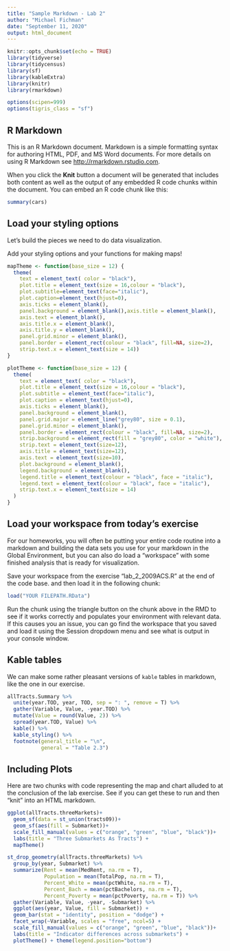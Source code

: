 ```yaml
---
title: "Sample Markdown - Lab 2"
author: "Michael Fichman"
date: "September 11, 2020"
output: html_document
---
```


```r
knitr::opts_chunk$set(echo = TRUE)
library(tidyverse)
library(tidycensus)
library(sf)
library(kableExtra)
library(knitr)
library(rmarkdown)

options(scipen=999)
options(tigris_class = "sf")
```

## R Markdown

This is an R Markdown document. Markdown is a simple formatting syntax for authoring HTML, PDF, and MS Word documents. For more details on using R Markdown see <http://rmarkdown.rstudio.com>.

When you click the **Knit** button a document will be generated that includes both content as well as the output of any embedded R code chunks within the document. You can embed an R code chunk like this:

```r
summary(cars)
```

## Load your styling options

Let's build the pieces we need to do data visualization.

Add your styling options and your functions for making maps!

```r
mapTheme <- function(base_size = 12) {
  theme(
    text = element_text( color = "black"),
    plot.title = element_text(size = 16,colour = "black"),
    plot.subtitle=element_text(face="italic"),
    plot.caption=element_text(hjust=0),
    axis.ticks = element_blank(),
    panel.background = element_blank(),axis.title = element_blank(),
    axis.text = element_blank(),
    axis.title.x = element_blank(),
    axis.title.y = element_blank(),
    panel.grid.minor = element_blank(),
    panel.border = element_rect(colour = "black", fill=NA, size=2),
    strip.text.x = element_text(size = 14))
}

plotTheme <- function(base_size = 12) {
  theme(
    text = element_text( color = "black"),
    plot.title = element_text(size = 16,colour = "black"),
    plot.subtitle = element_text(face="italic"),
    plot.caption = element_text(hjust=0),
    axis.ticks = element_blank(),
    panel.background = element_blank(),
    panel.grid.major = element_line("grey80", size = 0.1),
    panel.grid.minor = element_blank(),
    panel.border = element_rect(colour = "black", fill=NA, size=2),
    strip.background = element_rect(fill = "grey80", color = "white"),
    strip.text = element_text(size=12),
    axis.title = element_text(size=12),
    axis.text = element_text(size=10),
    plot.background = element_blank(),
    legend.background = element_blank(),
    legend.title = element_text(colour = "black", face = "italic"),
    legend.text = element_text(colour = "black", face = "italic"),
    strip.text.x = element_text(size = 14)
  )
}
```

## Load your workspace from today's exercise

For our homeworks, you will often be putting your entire code routine into a markdown and building the data sets you use for your markdown in the Global Environment, but you can also do load a "workspace" with some finished analysis that is ready for visualization.

Save your workspace from the exercise "lab_2_2009ACS.R" at the end of the code base. and then load it in the following chunk:

```r
load("YOUR FILEPATH.RData")
```

Run the chunk using the triangle button on the chunk above in the RMD to see if it works correctly and populates your environment with relevant data. If this causes you an issue, you can go find the workspace that you saved and load it using the Session dropdown menu and see what is output in your console window.

## Kable tables

We can make some rather pleasant versions of `kable` tables in markdown, like the one in our exercise.

```r
allTracts.Summary %>%
  unite(year.TOD, year, TOD, sep = ": ", remove = T) %>%
  gather(Variable, Value, -year.TOD) %>%
  mutate(Value = round(Value, 2)) %>%
  spread(year.TOD, Value) %>%
  kable() %>%
  kable_styling() %>%
  footnote(general_title = "\n",
           general = "Table 2.3")
```

## Including Plots

Here are two chunks with code representing the map and chart alluded to at the conclusion of the lab exercise. See if you can get these to run and then "knit" into an HTML markdown.

```r
ggplot(allTracts.threeMarkets)+
  geom_sf(data = st_union(tracts09))+
  geom_sf(aes(fill = Submarket))+
  scale_fill_manual(values = c("orange", "green", "blue", "black"))+
  labs(title = "Three Submarkets As Tracts") +
  mapTheme()
```

```r
st_drop_geometry(allTracts.threeMarkets) %>%
  group_by(year, Submarket) %>%
  summarize(Rent = mean(MedRent, na.rm = T),
            Population = mean(TotalPop, na.rm = T),
            Percent_White = mean(pctWhite, na.rm = T),
            Percent_Bach = mean(pctBachelors, na.rm = T),
            Percent_Poverty = mean(pctPoverty, na.rm = T)) %>%
  gather(Variable, Value, -year, -Submarket) %>%
  ggplot(aes(year, Value, fill = Submarket)) +
  geom_bar(stat = "identity", position = "dodge") +
  facet_wrap(~Variable, scales = "free", ncol=5) +
  scale_fill_manual(values = c("orange", "green", "blue", "black"))+
  labs(title = "Indicator differences across submarkets") +
  plotTheme() + theme(legend.position="bottom")
```
